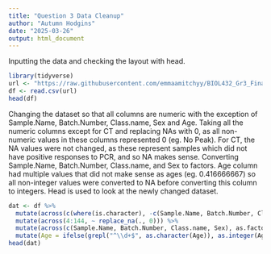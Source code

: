 ```yaml
---
title: "Question 3 Data Cleanup"
author: "Autumn Hodgins"
date: "2025-03-26"
output: html_document
---
```


Inputting the data and checking the layout with head.
```r
library(tidyverse)
url <- "https://raw.githubusercontent.com/emmaamitchyy/BIOL432_Gr3_Final/refs/heads/main/Data_Input/RawData.csv"
df <- read.csv(url)
head(df)
```
Changing the dataset so that all columns are numeric with the exception of Sample.Name, Batch.Number, Class.name, Sex and Age. Taking all the numeric columns except for CT and replacing NAs with 0, as all non-numeric values in these columns represented 0 (eg. No Peak). For CT, the NA values were not changed, as these represent samples which did not have positive responses to PCR, and so NA makes sense. Converting Sample.Name, Batch.Number, Class.name, and Sex to factors. Age column had multiple values that did not make sense as ages (eg. 0.416666667) so all non-integer values were converted to NA before converting this column to integers. Head is used to look at the newly changed dataset.
```r
dat <- df %>%
  mutate(across(c(where(is.character), -c(Sample.Name, Batch.Number, Class.name, Sex, Age)), as.numeric)) %>%
  mutate(across(4:144, ~ replace_na(., 0))) %>%
  mutate(across(c(Sample.Name, Batch.Number, Class.name, Sex), as.factor)) %>%
  mutate(Age = ifelse(grepl("^\\d+$", as.character(Age)), as.integer(Age), NA))
head(dat)
```

